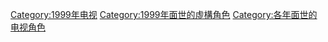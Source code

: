 [[Category:1999年电视|Category:1999年电视]]
[[Category:1999年面世的虛構角色|Category:1999年面世的虛構角色]]
[[Category:各年面世的电视角色|Category:各年面世的电视角色]]